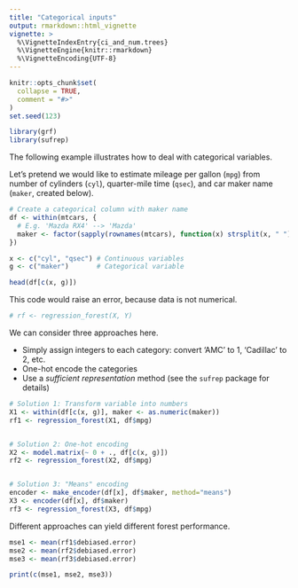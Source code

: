 ```yaml
---
title: "Categorical inputs"
output: rmarkdown::html_vignette
vignette: >
  %\VignetteIndexEntry{ci_and_num.trees}
  %\VignetteEngine{knitr::rmarkdown}
  %\VignetteEncoding{UTF-8}
---
```


```r
knitr::opts_chunk$set(
  collapse = TRUE,
  comment = "#>"
)
set.seed(123)
```

```r
library(grf)
library(sufrep)
```

The following example illustrates how to deal with categorical variables.

Let's pretend we would like to estimate mileage per gallon (`mpg`) from number of cylinders (`cyl`),
quarter-mile time (`qsec`), and car maker name (`maker`, created below).

```r
# Create a categorical column with maker name
df <- within(mtcars, {
  # E.g. 'Mazda RX4' --> 'Mazda'
  maker <- factor(sapply(rownames(mtcars), function(x) strsplit(x, " ")[[1]][1]))
})

x <- c("cyl", "qsec") # Continuous variables
g <- c("maker")       # Categorical variable

head(df[c(x, g)])
```

This code would raise an error, because data is not numerical.

```r
# rf <- regression_forest(X, Y)
```

We can consider three approaches here.

+ Simply assign integers to each category: convert 'AMC' to 1, 'Cadillac' to 2, etc.
+ One-hot encode the categories
+ Use a _sufficient representation_ method (see the `sufrep` package for details)

```r
# Solution 1: Transform variable into numbers
X1 <- within(df[c(x, g)], maker <- as.numeric(maker))
rf1 <- regression_forest(X1, df$mpg)


# Solution 2: One-hot encoding
X2 <- model.matrix(~ 0 + ., df[c(x, g)])
rf2 <- regression_forest(X2, df$mpg)


# Solution 3: "Means" encoding
encoder <- make_encoder(df[x], df$maker, method="means")
X3 <- encoder(df[x], df$maker)
rf3 <- regression_forest(X3, df$mpg)
```

Different approaches can yield different forest performance.

```r
mse1 <- mean(rf1$debiased.error)
mse2 <- mean(rf2$debiased.error)
mse3 <- mean(rf3$debiased.error)

print(c(mse1, mse2, mse3))
```

